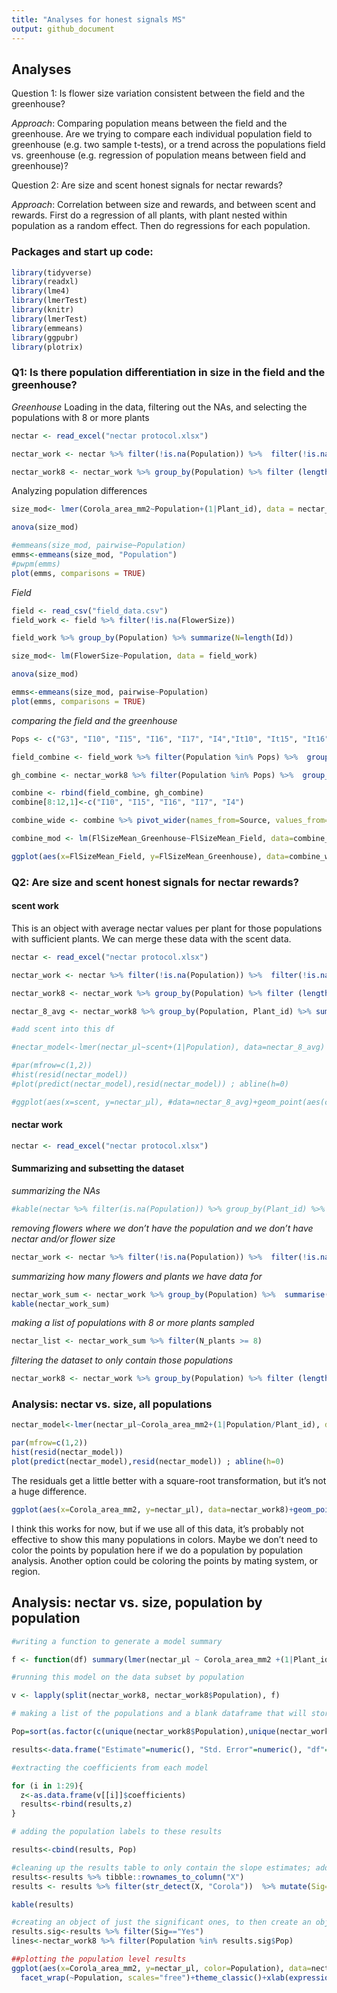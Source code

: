 ```yaml
---
title: "Analyses for honest signals MS"
output: github_document
---
```


## Analyses

Question 1: Is flower size variation consistent between the field and the greenhouse?

*Approach*: Comparing population means between the field and the greenhouse. Are we trying to compare each individual population field to greenhouse (e.g. two sample t-tests), or a trend across the populations field vs. greenhouse (e.g. regression of population means between field and greenhouse)?

Question 2: Are size and scent honest signals for nectar rewards?

*Approach*: Correlation between size and rewards, and between scent and rewards. First do a regression of all plants, with plant nested within population as a random effect. Then do regressions for each population.

  
### Packages and start up code:

```r
library(tidyverse)
library(readxl)
library(lme4)
library(lmerTest)
library(knitr)
library(lmerTest)
library(emmeans)
library(ggpubr)
library(plotrix)
```

### Q1: Is there population differentiation in size in the field and the greenhouse?

*Greenhouse*
Loading in the data, filtering out the NAs, and selecting the populations with 8 or more plants
```r
nectar <- read_excel("nectar protocol.xlsx")

nectar_work <- nectar %>% filter(!is.na(Population)) %>%  filter(!is.na(nectar_μl)) %>% filter(!is.na(Corola_area_mm2))

nectar_work8 <- nectar_work %>% group_by(Population) %>% filter (length(unique(Plant_id))>=8)

```
Analyzing population differences

```r
size_mod<- lmer(Corola_area_mm2~Population+(1|Plant_id), data = nectar_work8)

anova(size_mod)

#emmeans(size_mod, pairwise~Population)
emms<-emmeans(size_mod, "Population")
#pwpm(emms)
plot(emms, comparisons = TRUE)

```

*Field*

```r
field <- read_csv("field_data.csv")
field_work <- field %>% filter(!is.na(FlowerSize))

field_work %>% group_by(Population) %>% summarize(N=length(Id))

size_mod<- lm(FlowerSize~Population, data = field_work)

anova(size_mod)

emms<-emmeans(size_mod, pairwise~Population)
plot(emms, comparisons = TRUE)

```

*comparing the field and the greenhouse*

```r
Pops <- c("G3", "I10", "I15", "I16", "I17", "I4","It10", "It15", "It16", "It17", "It4")

field_combine <- field_work %>% filter(Population %in% Pops) %>%  group_by(Population) %>% summarize(FlSizeMean = mean(FlowerSize), FlSizeSE=std.error(FlowerSize)) %>% mutate(Source="Field")

gh_combine <- nectar_work8 %>% filter(Population %in% Pops) %>%  group_by(Population) %>% summarize(FlSizeMean = mean(Corola_area_mm2), FlSizeSE=std.error(Corola_area_mm2)) %>% mutate(Source="Greenhouse")

combine <- rbind(field_combine, gh_combine)
combine[8:12,1]<-c("I10", "I15", "I16", "I17", "I4")

combine_wide <- combine %>% pivot_wider(names_from=Source, values_from=c(FlSizeMean,FlSizeSE))

combine_mod <- lm(FlSizeMean_Greenhouse~FlSizeMean_Field, data=combine_wide)

ggplot(aes(x=FlSizeMean_Field, y=FlSizeMean_Greenhouse), data=combine_wide)+geom_point()+geom_errorbar(aes(ymin=FlSizeMean_Greenhouse-FlSizeSE_Greenhouse, ymax=FlSizeMean_Greenhouse+FlSizeSE_Greenhouse))+geom_errorbarh(aes(xmin=FlSizeMean_Field-FlSizeSE_Field, xmax=FlSizeMean_Field+FlSizeSE_Field))+xlab("Flower size in natural populations")+ylab("Flower size in greenhouse")+theme_classic()


```



### Q2: Are size and scent honest signals for nectar rewards?

#### scent work

This is an object with average nectar values per plant for those populations with sufficient plants. We can merge these data with the scent data.

```r
nectar <- read_excel("nectar protocol.xlsx")

nectar_work <- nectar %>% filter(!is.na(Population)) %>%  filter(!is.na(nectar_μl)) %>% filter(!is.na(Corola_area_mm2))

nectar_work8 <- nectar_work %>% group_by(Population) %>% filter (length(unique(Plant_id))>=8)

nectar_8_avg <- nectar_work8 %>% group_by(Population, Plant_id) %>% summarize(Mean_nectar=mean(nectar_μl))

#add scent into this df

#nectar_model<-lmer(nectar_μl~scent+(1|Population), data=nectar_8_avg)

#par(mfrow=c(1,2))
#hist(resid(nectar_model))
#plot(predict(nectar_model),resid(nectar_model)) ; abline(h=0)

```

```r
#ggplot(aes(x=scent, y=nectar_μl), #data=nectar_8_avg)+geom_point(aes(color=Population))+geom_smooth(method="lm",color="black")+theme_classic()+xlab(expression(paste("Total scent emission (ng", h^-1, flower^-1, ")"))) + ylab(expression(paste("Nectar volume (", mu,"l)")))
```

#### nectar work
```r
nectar <- read_excel("nectar protocol.xlsx")
```

#### Summarizing and subsetting the dataset 

*summarizing the NAs*

```r
#kable(nectar %>% filter(is.na(Population)) %>% group_by(Plant_id) %>% summarise(N=length(unique(flower_id))))
```

*removing flowers where we don't have the population and we don't have nectar and/or flower size*

```r
nectar_work <- nectar %>% filter(!is.na(Population)) %>%  filter(!is.na(nectar_μl)) %>% filter(!is.na(Corola_area_mm2))
```


*summarizing how many flowers and plants we have data for*

```r

nectar_work_sum <- nectar_work %>% group_by(Population) %>%  summarise(N_plants=length(unique(Plant_id)), N_flowers=length(flower_id))
kable(nectar_work_sum)
```


*making a list of populations with 8 or more plants sampled*

```r
nectar_list <- nectar_work_sum %>% filter(N_plants >= 8)
```


*filtering the dataset to only contain those populations*

```r
nectar_work8 <- nectar_work %>% group_by(Population) %>% filter (length(unique(Plant_id))>=8)
```



### Analysis: nectar vs. size, all populations

```r
nectar_model<-lmer(nectar_μl~Corola_area_mm2+(1|Population/Plant_id), data=nectar_work8)

par(mfrow=c(1,2))
hist(resid(nectar_model))
plot(predict(nectar_model),resid(nectar_model)) ; abline(h=0)
```

The residuals get a little better with a square-root transformation, but it's not a huge difference.

```r


ggplot(aes(x=Corola_area_mm2, y=nectar_μl), data=nectar_work8)+geom_point(aes(color=Population))+geom_smooth( method="lm",color="black")+theme_classic()+xlab(expression(paste("Corolla area (", mm^2 ,")"))) + ylab(expression(paste("Nectar volume (", mu,"l)")))
```

I think this works for now, but if we use all of this data, it's probably not effective to show this many populations in colors. Maybe we don't need to color the points by population here if we do a population by population analysis. Another option could be coloring the points by mating system, or region.

## Analysis: nectar vs. size, population by population

```r

#writing a function to generate a model summary

f <- function(df) summary(lmer(nectar_μl ~ Corola_area_mm2 +(1|Plant_id), data = df))

#running this model on the data subset by population

v <- lapply(split(nectar_work8, nectar_work8$Population), f)

# making a list of the populations and a blank dataframe that will store the results 

Pop=sort(as.factor(c(unique(nectar_work8$Population),unique(nectar_work8$Population))))

results<-data.frame("Estimate"=numeric(), "Std. Error"=numeric(), "df"=numeric(), "t value"=numeric(), "Pr(>|t|)"=numeric())

#extracting the coefficients from each model

for (i in 1:29){
  z<-as.data.frame(v[[i]]$coefficients)
  results<-rbind(results,z)
}

# adding the population labels to these results

results<-cbind(results, Pop)

#cleaning up the results table to only contain the slope estimates; adding a significance column
results<-results %>% tibble::rownames_to_column("X") 
results <- results %>% filter(str_detect(X, "Corola"))  %>% mutate(Sig=if_else(`Pr(>|t|)`< 0.05, "Yes", "No")) %>% select(-X) %>% relocate(Pop) 

kable(results)

#creating an object of just the significant ones, to then create an object with only the data from populations where there is a significant correlation, so that the plot only has lines drawn for the significant relationships
results.sig<-results %>% filter(Sig=="Yes")
lines<-nectar_work8 %>% filter(Population %in% results.sig$Pop)

##plotting the population level results
ggplot(aes(x=Corola_area_mm2, y=nectar_μl, color=Population), data=nectar_work8)+geom_point()+
  facet_wrap(~Population, scales="free")+theme_classic()+xlab(expression(paste("Corolla area (", mm^2 ,")"))) + ylab(expression(paste("Nectar volume (", mu,"l)")))+geom_smooth(data=lines, method="lm", color="black")


```




